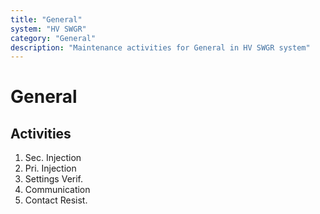 ```yaml
---
title: "General"
system: "HV SWGR"
category: "General"
description: "Maintenance activities for General in HV SWGR system"
---
```


# General

## Activities

1. Sec. Injection
2. Pri. Injection
3. Settings Verif.
4. Communication
5. Contact Resist.
